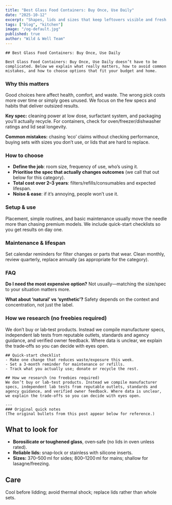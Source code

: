 ```yaml
---
title: "Best Glass Food Containers: Buy Once, Use Daily"
date: "2025-10-12"
excerpt: "Shapes, lids and sizes that keep leftovers visible and fresh."
tags: ["blog", "kitchen"]
image: "/og-default.jpg"
published: true
author: "Wild & Well Team"
---
```





<AffiliateNotice />

    ## Best Glass Food Containers: Buy Once, Use Daily

    Best Glass Food Containers: Buy Once, Use Daily doesn’t have to be complicated. Below we explain what really matters, how to avoid common mistakes, and how to choose options that fit your budget and home.

### Why this matters
Good choices here affect health, comfort, and waste. The wrong pick costs more over time or simply goes unused. We focus on the few specs and habits that deliver outsized results.

**Key spec:** cleaning power at low dose, surfactant system, and packaging you’ll actually recycle. For containers, check for oven/freezer/dishwasher ratings and lid seal longevity.

**Common mistakes:** chasing ‘eco’ claims without checking performance, buying sets with sizes you don’t use, or lids that are hard to replace.

### How to choose
- **Define the job**: room size, frequency of use, who’s using it.
- **Prioritise the spec that actually changes outcomes** (we call that out below for this category).
- **Total cost over 2–3 years**: filters/refills/consumables and expected lifespan.
- **Noise & ease**: if it’s annoying, people won’t use it.

### Setup & use
Placement, simple routines, and basic maintenance usually move the needle more than chasing premium models. We include quick-start checklists so you get results on day one.

### Maintenance & lifespan
Set calendar reminders for filter changes or parts that wear. Clean monthly, review quarterly, replace annually (as appropriate for the category).

### FAQ
**Do I need the most expensive option?** Not usually—matching the size/spec to your situation matters more.

**What about ‘natural’ vs ‘synthetic’?** Safety depends on the context and concentration, not just the label.

### How we research (no freebies required)
We don’t buy or lab‑test products. Instead we compile manufacturer specs, independent lab tests from reputable outlets, standards and agency guidance, and verified owner feedback. Where data is unclear, we explain the trade‑offs so you can decide with eyes open.

    ## Quick-start checklist
    - Make one change that reduces waste/exposure this week.
    - Set a 3‑month reminder for maintenance or refills.
    - Track what you actually use; donate or recycle the rest.

    ## How we research (no freebies required)
    We don’t buy or lab‑test products. Instead we compile manufacturer specs, independent lab tests from reputable outlets, standards and agency guidance, and verified owner feedback. Where data is unclear, we explain the trade‑offs so you can decide with eyes open.

    ---
    ### Original quick notes
    (The original bullets from this post appear below for reference.)

## What to look for
- **Borosilicate or toughened glass**, oven‑safe (no lids in oven unless rated).  
- **Reliable lids:** snap‑lock or stainless with silicone inserts.  
- **Sizes:** 370–500 ml for sides; 800–1200 ml for mains; shallow for lasagne/freezing.

## Care
Cool before lidding; avoid thermal shock; replace lids rather than whole sets.
